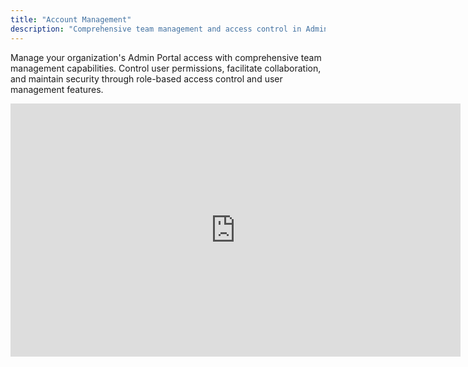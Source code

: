 ```yaml
---
title: "Account Management"
description: "Comprehensive team management and access control in Admin Portal with role-based permissions, user invitations, and collaborative workspace administration."
---
```


Manage your organization's Admin Portal access with comprehensive team management capabilities. Control user permissions, facilitate collaboration, and maintain security through role-based access control and user management features.

<iframe width="720" height="405" src="https://www.youtube.com/embed/TAItd6aB-nY?si=6wwfIrZJFESlazcK" title="YouTube video player" frameborder="0" allow="accelerometer; autoplay; clipboard-write; encrypted-media; gyroscope; picture-in-picture; web-share" referrerpolicy="strict-origin-when-cross-origin" allowfullscreen />

<Info>
  Account Management enables teams of up to 50 users to collaborate effectively on social.plus applications with granular permission controls and secure access management.
</Info>

## Overview

<CardGroup cols={2}>
  <Card title="Team Management" icon="users" href="#team-collaboration">
    Invite team members and manage collaborative access to applications
  </Card>
  <Card title="Role-Based Access" icon="key" href="#roles-permissions">
    Control access with five distinct role levels and granular permissions
  </Card>
  <Card title="User Invitations" icon="user-plus" href="#user-management">
    Streamlined invitation process with email-based user onboarding
  </Card>
  <Card title="Security Controls" icon="shield" href="#security-features">
    Authentication methods and access control for organizational security
  </Card>
</CardGroup>

## Team Collaboration

<Tabs>
  <Tab title="Multi-User Access">
    ### Collaborative Workspace

    **Team Benefits:**

    - Support for up to 50 team members per organization
    - Simultaneous access for multiple users
    - Collaborative application management
    - Shared dashboard and analytics access
    - Coordinated development and operations

    **Collaboration Features:**

    - Real-time activity sharing
    - Audit trails for all actions
    - Team notification systems
    - Shared resource management
    - Coordinated permission management

    **Workspace Organization:**

    - Department-based access control
    - Project-specific team assignments
    - Cross-functional collaboration support
    - External consultant access management
    - Temporary access provisions
  </Tab>
  <Tab title="Access Management">
    ### Permission Control

    <AccordionGroup>
      <Accordion title="Access Patterns">
        **Common Team Structures:**

        - **Development Teams**: Developers and technical leads
        - **Operations Teams**: Moderators and administrators
        - **Analytics Teams**: Analysts and data scientists
        - **Management Teams**: Executives and project managers
        - **Mixed Teams**: Cross-functional collaboration groups

        **Access Strategies:**

        - Role-based team composition
        - Project-based access grants
        - Temporary contractor access
        - Client collaboration spaces
        - Vendor integration support
      </Accordion>
      <Accordion title="Organizational Benefits">
        **Efficiency Improvements:**

        - Reduced bottlenecks from single-user access
        - Distributed workload management
        - Specialized role assignments
        - Improved response times
        - Enhanced operational continuity

        **Security Advantages:**

        - Granular permission control
        - Audit trail visibility
        - Access revocation capabilities
        - Role-based security policies
        - Principle of least privilege enforcement
      </Accordion>
    </AccordionGroup>
  </Tab>
</Tabs>

## Roles & Permissions

<Tabs>
  <Tab title="Role Hierarchy">
    ### Permission Levels

    <AccordionGroup>
      <Accordion title="Analyst">
        **Dashboard-Focused Role:**

        - **Primary Access**: Dashboard and analytics only
        - **Use Cases**: Data analysis, reporting, performance monitoring
        - **Restrictions**: No application management or billing access
        - **Ideal For**: Data scientists, business analysts, reporting specialists

        **Capabilities:**

        - View comprehensive analytics dashboards
        - Generate and export reports
        - Monitor key performance indicators
        - Track user engagement metrics
        - Analyze platform usage trends

        **Security Benefits:**

        - Read-only access minimizes risk
        - No configuration change capabilities
        - Limited exposure to sensitive data
        - Focused access scope
        - Audit trail for all activities
      </Accordion>
      <Accordion title="Developer">
        **Technical Implementation Role:**

        - **Primary Access**: Application configuration and technical details
        - **Use Cases**: SDK integration, API management, technical configuration
        - **Restrictions**: No dashboard, billing, or member management access
        - **Ideal For**: Software developers, technical integrators, DevOps engineers

        **Technical Capabilities:**

        - View and manage API keys
        - Configure application settings
        - Access technical documentation
        - Monitor integration health
        - Manage development environments

        **Development Workflow:**

        - Safe environment for technical changes
        - Separation from business analytics
        - Focus on implementation tasks
        - Reduced distractions from non-technical features
        - Clear technical responsibility boundaries
      </Accordion>
      <Accordion title="Moderator">
        **Content & Community Management:**

        - **Primary Access**: Applications and dashboard for community oversight
        - **Use Cases**: Community management, content moderation, user engagement
        - **Restrictions**: No billing, member management, or financial access
        - **Ideal For**: Community managers, content moderators, customer success teams

        **Moderation Capabilities:**

        - Monitor community health metrics
        - Access user engagement analytics
        - View application performance data
        - Track content and interaction trends
        - Generate community reports

        **Community Focus:**

        - Balanced access to operational and analytical tools
        - Community health monitoring
        - User behavior analysis
        - Content performance tracking
        - Engagement optimization insights
      </Accordion>
      <Accordion title="Admin">
        **Operational Management Role:**

        - **Primary Access**: Full application management and team coordination
        - **Use Cases**: Project management, team coordination, operational oversight
        - **Restrictions**: No billing or plan management access
        - **Ideal For**: Project managers, team leads, operations managers

        **Administrative Capabilities:**

        - Create and edit applications
        - Manage team members and invitations
        - Access comprehensive dashboard analytics
        - Coordinate development and operations
        - Oversee project execution

        **Management Features:**

        - Team member invitation and management
        - Application lifecycle management
        - Cross-project coordination
        - Resource allocation oversight
        - Performance monitoring and reporting
      </Accordion>
      <Accordion title="Super Admin">
        **Full Organizational Control:**

        - **Primary Access**: Complete platform access including financial management
        - **Use Cases**: Organizational leadership, financial oversight, strategic planning
        - **Capabilities**: All features including billing and user role management
        - **Ideal For**: C-level executives, financial managers, organizational leaders

        **Executive Capabilities:**

        - Full financial oversight and billing management
        - Complete user role management
        - Strategic planning and resource allocation
        - Organizational policy enforcement
        - Vendor and partner relationship management

        **Strategic Features:**

        - Comprehensive business intelligence access
        - Financial performance tracking
        - Strategic decision-making support
        - Organizational compliance oversight
        - Long-term planning and forecasting
      </Accordion>
    </AccordionGroup>
  </Tab>
  <Tab title="Permission Matrix">
    ### Detailed Access Control

    | **Permission**          | **Analyst** | **Developer** | **Moderator** | **Admin** | **Super Admin** |
    | ----------------------- | ----------- | ------------- | ------------- | --------- | --------------- |
    | **View Applications**   | ❌           | ✅             | ✅             | ✅         | ✅               |
    | **Create Applications** | ❌           | ❌             | ❌             | ✅         | ✅               |
    | **Edit Applications**   | ❌           | ❌             | ❌             | ✅         | ✅               |
    | **Delete Applications** | ❌           | ❌             | ❌             | ❌         | ✅               |
    | **View Dashboard**      | ✅           | ❌             | ✅             | ✅         | ✅               |
    | **Export Analytics**    | ✅           | ❌             | ✅             | ✅         | ✅               |
    | **View Billing**        | ❌           | ❌             | ❌             | ❌         | ✅               |
    | **Manage Payments**     | ❌           | ❌             | ❌             | ❌         | ✅               |
    | **View Plan Details**   | ❌           | ❌             | ❌             | ❌         | ✅               |
    | **Upgrade/Downgrade**   | ❌           | ❌             | ❌             | ❌         | ✅               |
    | **View Members**        | ❌           | ❌             | ❌             | ✅         | ✅               |
    | **Invite Members**      | ❌           | ❌             | ❌             | ✅         | ✅               |
    | **Remove Members**      | ❌           | ❌             | ❌             | ❌         | ✅               |
    | **Change Roles**        | ❌           | ❌             | ❌             | ❌         | ✅               |

    ### Advanced Permissions

    <AccordionGroup>
      <Accordion title="Application Management">
        **Application Lifecycle:**

        - **Create**: Set up new social.plus applications
        - **Configure**: Modify application settings and parameters
        - **Deploy**: Manage application deployment and environments
        - **Monitor**: Track application performance and health
        - **Archive**: Decommission and archive unused applications

        **Configuration Control:**

        - API key management and rotation
        - Webhook configuration and testing
        - Security settings and access controls
        - Integration setup and management
        - Environment variable management
      </Accordion>
      <Accordion title="Financial Management">
        **Billing Oversight:**

        - View and manage subscription plans
        - Monitor usage and billing metrics
        - Configure payment methods and billing cycles
        - Generate financial reports and forecasts
        - Manage cost optimization strategies

        **Budget Control:**

        - Set spending limits and alerts
        - Track cost allocation across applications
        - Monitor usage-based billing
        - Manage vendor relationships
        - Plan capacity and scaling costs
      </Accordion>
      <Accordion title="Team Management">
        **User Administration:**

        - Invite and onboard new team members
        - Assign and modify user roles
        - Manage user access and permissions
        - Monitor user activity and performance
        - Handle user offboarding and access revocation

        **Collaboration Management:**

        - Facilitate cross-team collaboration
        - Manage project-based access
        - Configure notification preferences
        - Coordinate team communication
        - Oversee compliance and security training
      </Accordion>
    </AccordionGroup>
  </Tab>
</Tabs>

## User Management

<Tabs>
  <Tab title="User Invitations">
    ### Team Member Onboarding

    <Steps>
      <Step title="Access Member Management">
        Navigate to **Account** → **Manage Members** in the Admin Portal
      </Step>
      <Step title="Initiate Invitation">
        Click **"Invite Members"** button in the top-right corner
      </Step>
      <Step title="Configure User Details">
        Enter email address and select appropriate role for the new team member
      </Step>
      <Step title="Configure Application Access">
        Specify which applications the user can access based on their role
      </Step>
      <Step title="Send Invitation">
        Click **"Invite Member"** to send invitation email
      </Step>
      <Step title="Monitor Acceptance">
        Track invitation status and follow up as needed
      </Step>
    </Steps>
    ### Invitation Management

    <AccordionGroup>
      <Accordion title="Invitation Process">
        **Email-Based Invitations:**

        - Automated invitation email delivery
        - Secure invitation links with expiration
        - Role-specific onboarding information
        - Clear instructions for account setup
        - Support contact information included

        **Invitation Tracking:**

        - Sent invitation monitoring
        - Acceptance status tracking
        - Resend capabilities for expired invitations
        - Bulk invitation management
        - Integration with HR systems

        **Security Measures:**

        - Time-limited invitation links
        - Email verification requirements
        - Domain-based restrictions
        - Multi-factor authentication setup
        - Access audit trail initiation
      </Accordion>
      <Accordion title="User Limits & Quotas">
        **Organization Limits:**

        - Maximum 50 users per organization
        - Role-based distribution recommendations
        - Active user monitoring
        - Seat management and optimization
        - Expansion planning guidance

        **Quota Management:**

        - Current user count tracking
        - Available seat monitoring
        - Usage optimization recommendations
        - Upgrade guidance for larger teams
        - Cost optimization strategies

        **Planning Considerations:**

        - Team growth projections
        - Role distribution strategies
        - Seasonal access requirements
        - Contractor and consultant access
        - Client collaboration needs
      </Accordion>
    </AccordionGroup>
  </Tab>
  <Tab title="User Lifecycle">
    ### Complete User Management

    <AccordionGroup>
      <Accordion title="Onboarding Process">
        **New User Setup:**

        - Welcome email with portal access instructions
        - Role-specific training materials and resources
        - Initial configuration guidance
        - Team introduction and contact information
        - Security policy acknowledgment

        **First-Time Experience:**

        - Guided portal tour based on user role
        - Essential feature introductions
        - Relevant documentation access
        - Team communication channel setup
        - Initial task assignments

        **Training & Support:**

        - Role-specific training programs
        - Documentation and resource libraries
        - Mentoring and buddy system options
        - Regular check-ins and feedback sessions
        - Continuous learning opportunities
      </Accordion>
      <Accordion title="Ongoing Management">
        **User Activity Monitoring:**

        - Login frequency tracking
        - Feature usage analytics
        - Collaboration pattern analysis
        - Performance contribution assessment
        - Security compliance monitoring

        **Role Evolution:**

        - Performance-based role adjustments
        - Career development pathway support
        - Cross-functional collaboration enablement
        - Skill development recognition
        - Leadership development opportunities

        **Maintenance Tasks:**

        - Regular access reviews and audits
        - Permission updates and adjustments
        - Security policy compliance verification
        - Training completion tracking
        - User satisfaction surveys
      </Accordion>
      <Accordion title="Offboarding Process">
        **Access Termination:**

        - Immediate access revocation upon departure
        - Data backup and knowledge transfer
        - Equipment and credential recovery
        - Exit interview and feedback collection
        - Documentation updates and maintenance

        **Security Procedures:**

        - Account deactivation and archival
        - API key revocation and rotation
        - Shared account password changes
        - Access audit trail review
        - Security incident assessment

        **Knowledge Preservation:**

        - Project documentation handover
        - Configuration and setup documentation
        - Client relationship transition
        - Institutional knowledge capture
        - Successor training and preparation
      </Accordion>
    </AccordionGroup>
  </Tab>
</Tabs>

## Security Features

<Tabs>
  <Tab title="Authentication Methods">
    ### Secure Access Control

    <AccordionGroup>
      <Accordion title="Authentication Options">
        **Super Admin Authentication:**

        - Single Sign-On (SSO) integration
        - SAML-based authentication
        - Multi-factor authentication (MFA)
        - Domain-based access controls
        - Corporate identity provider integration

        **Standard User Authentication:**

        - Email and password authentication
        - Strong password policy enforcement
        - Account lockout protection
        - Password reset and recovery
        - Session management and timeouts

        **Enhanced Security Features:**

        - Conditional access policies
        - Risk-based authentication
        - Device registration and management
        - Geographic access restrictions
        - Time-based access controls
      </Accordion>
      <Accordion title="Security Policies">
        **Access Control Policies:**

        - Role-based access control (RBAC)
        - Principle of least privilege
        - Regular access reviews and audits
        - Automated provisioning and deprovisioning
        - Compliance monitoring and reporting

        **Security Compliance:**

        - Industry standard compliance (SOC 2, ISO 27001)
        - Data protection regulation adherence (GDPR, CCPA)
        - Security audit trail maintenance
        - Incident response procedures
        - Security awareness training

        **Monitoring & Alerting:**

        - Failed authentication monitoring
        - Suspicious activity detection
        - Access pattern analysis
        - Real-time security alerts
        - Comprehensive audit logging
      </Accordion>
    </AccordionGroup>
  </Tab>
  <Tab title="Access Control">
    ### Advanced Security Management

    <AccordionGroup>
      <Accordion title="Permission Management">
        **Granular Controls:**

        - Feature-level permission assignment
        - Time-based access restrictions
        - IP address whitelist management
        - Device-based access controls
        - Application-specific permissions

        **Dynamic Access Control:**

        - Context-aware permission adjustment
        - Risk-based access modification
        - Temporary privilege elevation
        - Emergency access procedures
        - Automated permission reviews

        **Compliance Features:**

        - Segregation of duties enforcement
        - Approval workflows for sensitive actions
        - Change management controls
        - Data access governance
        - Privacy protection measures
      </Accordion>
      <Accordion title="Audit & Compliance">
        **Activity Monitoring:**

        - Comprehensive audit trail logging
        - User activity tracking and analysis
        - Permission change notifications
        - Security event monitoring
        - Compliance report generation

        **Regulatory Compliance:**

        - GDPR data protection compliance
        - SOX financial controls adherence
        - HIPAA healthcare privacy protection
        - Industry-specific compliance support
        - Regular compliance assessments

        **Risk Management:**

        - Continuous risk assessment
        - Threat detection and response
        - Vulnerability management
        - Incident response procedures
        - Business continuity planning
      </Accordion>
    </AccordionGroup>
  </Tab>
</Tabs>

## Best Practices

<AccordionGroup>
  <Accordion title="Team Organization">
    **Effective Team Structure:**

    - **Role Alignment**: Match user roles to actual job responsibilities
    - **Minimal Access**: Apply principle of least privilege consistently
    - **Regular Reviews**: Conduct quarterly access and role reviews
    - **Clear Responsibilities**: Define role boundaries and expectations clearly
    - **Documentation**: Maintain current role and access documentation

    **Collaboration Optimization:**

    - Create cross-functional teams for projects
    - Establish clear communication channels
    - Define escalation procedures for issues
    - Implement regular team sync meetings
    - Foster knowledge sharing and mentoring
  </Accordion>
  <Accordion title="Security Management">
    **Security Best Practices:**

    - **Access Reviews**: Conduct regular access audits and reviews
    - **Strong Authentication**: Implement MFA for all users
    - **Monitoring**: Monitor user activity and access patterns
    - **Training**: Provide regular security awareness training
    - **Incident Response**: Maintain clear incident response procedures

    **Compliance Considerations:**

    - Understand regulatory requirements for your industry
    - Implement data protection and privacy controls
    - Maintain comprehensive audit trails
    - Regular compliance assessments and reviews
    - Document security policies and procedures
  </Accordion>
  <Accordion title="Operational Excellence">
    **Management Optimization:**

    - **Automation**: Automate routine user management tasks
    - **Scalability**: Plan for team growth and changing needs
    - **Efficiency**: Streamline onboarding and offboarding processes
    - **Performance**: Monitor and optimize team collaboration
    - **Continuous Improvement**: Regularly assess and improve processes

    **Success Metrics:**

    - User satisfaction with access and tools
    - Time to productivity for new team members
    - Security incident frequency and resolution
    - Compliance audit results
    - Team collaboration effectiveness
  </Accordion>
</AccordionGroup>

---

<Tip>
  Effective account management balances security with usability. Regularly review role assignments and access patterns to ensure optimal team collaboration while maintaining security standards.
</Tip>
